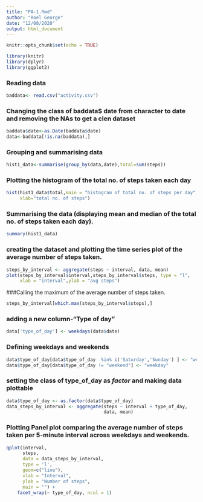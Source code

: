 ```yaml
---
title: "PA-1.Rmd"
author: "Roel George"
date: "12/08/2020"
output: html_document
---
```


```r
knitr::opts_chunk$set(echo = TRUE)
```
```r
library(knitr)
library(dplyr)
library(ggplot2)
```

### Reading data
```r
baddata<- read.csv("activity.csv")
```


### Changing the class of baddata$ date from character to date   and removing the NAs to get a clen dataset
```r
baddata$date<-as.Date(baddata$date)
data<-baddata[!is.na(baddata),]
```

### Grouping and summarising data
```r
hist1_data<-summarise(group_by(data,date),total=sum(steps))
```

### Plotting the histogram of the total no. of steps taken each day 
```r
hist(hist1_data$total,main = "histogram of total no. of steps per day",
     xlab="total no. of steps")

```
### Summarising the data (displaying mean and median  of the total no. of steps taken each day).
```r
summary(hist1_data)
```

### creating the dataset and plotting the time series plot of the  average number of steps taken.
```r
steps_by_interval <- aggregate(steps ~ interval, data, mean)
plot(steps_by_interval$interval,steps_by_interval$steps, type = "l",
     xlab = "interval",ylab = "avg steps")
```

###Calling the maximum of the average number of steps taken.
```r
steps_by_interval[which.max(steps_by_interval$steps),]
```

### adding a new column-"Type of day"
```r
data['type_of_day'] <- weekdays(data$date)
```
### Defining weekdays and weekends
```r
data$type_of_day[data$type_of_day  %in% c('Saturday','Sunday') ] <- "weekend"
data$type_of_day[data$type_of_day != "weekend"] <- "weekday"
```
### setting the class of type_of_day as *factor* and making data plottable
```r
data$type_of_day <- as.factor(data$type_of_day)
data_steps_by_interval <- aggregate(steps ~ interval + type_of_day,
                                    data, mean)
```

### Plotting Panel plot comparing the average number of steps taken per 5-minute interval across weekdays and weekends.
```r
qplot(interval, 
      steps, 
      data = data_steps_by_interval, 
      type = 'l', 
      geom=c("line"),
      xlab = "Interval", 
      ylab = "Number of steps", 
      main = "") +
    facet_wrap(~ type_of_day, ncol = 1)
```




